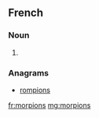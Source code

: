 ==French==

===Noun===
{{head|fr|plural|g=?}}

# {{plural of|morpion|lang=fr}}

===Anagrams===
* [[rompions#French|rompions]]

[[fr:morpions]]
[[mg:morpions]]